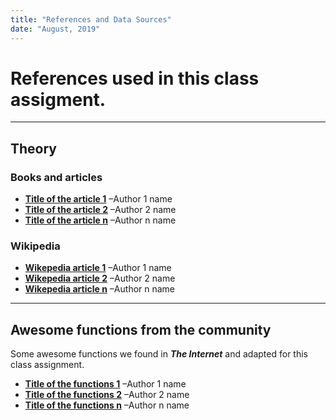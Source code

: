 ```yaml
---
title: "References and Data Sources"
date: "August, 2019"
---
```


# References used in this class assigment.

******************************************************

## Theory

### Books and articles

- [**Title of the article 1**](http://www.url.com) --Author 1 name
- [**Title of the article 2**](http://www.url.com) --Author 2 name
- [**Title of the article n**](http://www.url.com) --Author n name

### Wikipedia

- [**Wikepedia article 1**](https://en.wikipedia.org/wiki/article) --Author 1 name
- [**Wikepedia article 2**](https://en.wikipedia.org/wiki/article) --Author 2 name
- [**Wikepedia article n**](https://en.wikipedia.org/wiki/article) --Author n name


******************************************************

## Awesome functions from the community

Some awesome functions we found in ***The Internet*** and adapted for this class assignment.

- [**Title of the functions 1**](http://www.url.com) --Author 1 name
- [**Title of the functions 2**](http://www.url.com) --Author 2 name
- [**Title of the functions n**](http://www.url.com) --Author n name
